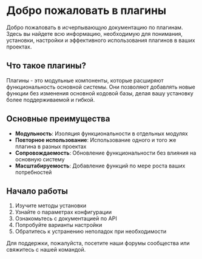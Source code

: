 # Добро пожаловать в плагины

Добро пожаловать в исчерпывающую документацию по плагинам. Здесь вы найдете всю информацию, необходимую для понимания, установки, настройки и эффективного использования плагинов в ваших проектах.

## Что такое плагины?

Плагины - это модульные компоненты, которые расширяют функциональность основной системы. Они позволяют добавлять новые функции без изменения основной кодовой базы, делая вашу установку более поддерживаемой и гибкой.

## Основные преимущества

- **Модульность**: Изоляция функциональности в отдельных модулях
- **Повторное использование**: Использование одного и того же плагина в разных проектах
- **Сопровождаемость**: Обновление функциональности без влияния на основную систему
- **Масштабируемость**: Добавление функций по мере роста ваших потребностей

## Начало работы

1. Изучите методы установки
2. Узнайте о параметрах конфигурации
3. Ознакомьтесь с документацией по API
4. Попробуйте варианты настройки
5. Обратитесь к устранению неполадок при необходимости

Для поддержки, пожалуйста, посетите наши форумы сообщества или свяжитесь с нашей командой.
